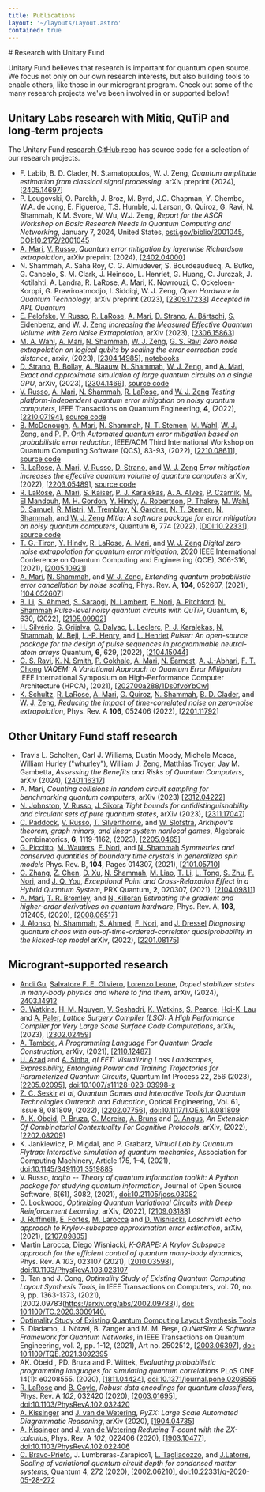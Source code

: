 ```yaml
---
title: Publications
layout: '~/layouts/Layout.astro'
contained: true
---
```



<PageIntro>
# Research with Unitary Fund

Unitary Fund believes that research is important for quantum open source. We focus not only on our own research interests, but also building tools to enable others, like those in our microgrant program. Check out some of the many research projects we've been involved in or supported below!

</PageIntro>

## Unitary Labs research with Mitiq, QuTiP and long-term projects

The Unitary Fund [research GitHub repo](https://github.com/unitaryfund/research) has source code for a selection of our research projects.

- F. Labib, B. D. Clader, N. Stamatopoulos, W. J. Zeng, *Quantum amplitude estimation from classical signal processing.* arXiv preprint (2024), [[2405.14697](https://arxiv.org/abs/2405.14697)]
- P. Lougovski, O. Parekh, J. Broz, M. Byrd, J.C. Chapman, Y. Chembo, W.A. de Jong, E. Figueroa, T.S. Humble, J. Larson, G. Quiroz, G. Ravi, N. Shammah, K.M. Svore, W. Wu, W.J. Zeng, *Report for the ASCR Workshop on Basic Research Needs in Quantum Computing and Networking*, January 7, 2024, United States,  [osti.gov/biblio/2001045](https://www.osti.gov/biblio/2001045), [DOI:10.2172/2001045](https://doi.org/10.2172/2001045)
- [A. Mari](https://arxiv.org/search/quant-ph?searchtype=author&query=Mari%2C+A), [V. Russo](https://arxiv.org/search/quant-ph?searchtype=author&query=Russo%2C+V), *Quantum error mitigation by layerwise Richardson extrapolation*, arXiv preprint (2024), [[2402.04000](https://arxiv.org/abs/2402.04000)]
- N. Shammah, A. Saha Roy, C. G. Almudever, S. Bourdeauducq, A. Butko, G. Cancelo, S. M. Clark, J. Heinsoo, L. Henriet, G. Huang, C. Jurczak, J. Kotilahti, A. Landra, R. LaRose, A. Mari, K. Nowrouzi, C. Ockeloen-Korppi, G. Prawiroatmodjo, I. Siddiqi, W. J. Zeng, *Open Hardware in Quantum Technology*, arXiv preprint (2023), [[2309.17233](https://arxiv.org/abs/2309.17233)] *Accepted in APL Quantum*
- [E. Pelofske](https://arxiv.org/search/quant-ph?searchtype=author&query=Pelofske%2C+E), [V. Russo](https://arxiv.org/search/quant-ph?searchtype=author&query=Russo%2C+V), [R. LaRose](https://arxiv.org/search/quant-ph?searchtype=author&query=LaRose%2C+R), [A. Mari](https://arxiv.org/search/quant-ph?searchtype=author&query=Mari%2C+A), [D. Strano](https://arxiv.org/search/quant-ph?searchtype=author&query=Strano%2C+D), [A. Bärtschi](https://arxiv.org/search/quant-ph?searchtype=author&query=B%C3%A4rtschi%2C+A), [S. Eidenbenz](https://arxiv.org/search/quant-ph?searchtype=author&query=Eidenbenz%2C+S), and [W. J. Zeng](https://arxiv.org/search/quant-ph?searchtype=author&query=Zeng%2C+W+J) *Increasing the Measured Effective Quantum Volume with Zero Noise Extrapolation*, arXiv (2023), [[2306.15863](https://arxiv.org/abs/2306.15863)]
- [M. A. Wahl](https://arxiv.org/search/quant-ph?searchtype=author&query=Wahl%2C+M+A), [A. Mari](https://arxiv.org/search/quant-ph?searchtype=author&query=Mari%2C+A), [N. Shammah](https://arxiv.org/search/quant-ph?searchtype=author&query=Shammah%2C+N), [W. J. Zeng](https://arxiv.org/search/quant-ph?searchtype=author&query=Zeng%2C+W+J), [G. S. Ravi](https://arxiv.org/search/quant-ph?searchtype=author&query=Ravi%2C+G+S) *Zero noise extrapolation on logical qubits by scaling the error correction code distance*, arxiv, (2023), [[2304.14985](https://arxiv.org/abs/2304.14985)], [notebooks](https://github.com/unitaryfund/research/tree/main/ieee-quantum-week)
- [D. Strano](https://arxiv.org/search/quant-ph?searchtype=author&query=Strano%2C+D), [B. Bollay](https://arxiv.org/search/quant-ph?searchtype=author&query=Bollay%2C+B), [A. Blaauw](https://arxiv.org/search/quant-ph?searchtype=author&query=Blaauw%2C+A), [N. Shammah](https://arxiv.org/search/quant-ph?searchtype=author&query=Shammah%2C+N), [W. J. Zeng](https://arxiv.org/search/quant-ph?searchtype=author&query=Zeng%2C+W+J), and [A. Mari](https://arxiv.org/search/quant-ph?searchtype=author&query=Mari%2C+A),  *Exact and approximate simulation of large quantum circuits on a single GPU*, arXiv, (2023), [[2304.1469](https://arxiv.org/abs/2304.14969)], [source code](https://github.com/unitaryfund/qrack-report)
- [V. Russo](https://arxiv.org/search/quant-ph?searchtype=author&query=Russo%2C+V), [A. Mari](https://arxiv.org/search/quant-ph?searchtype=author&query=Mari%2C+A), [N. Shammah](https://arxiv.org/search/quant-ph?searchtype=author&query=Shammah%2C+N), [R. LaRose](https://arxiv.org/search/quant-ph?searchtype=author&query=LaRose%2C+R), and [W. J. Zeng](https://arxiv.org/search/quant-ph?searchtype=author&query=Zeng%2C+W+J) *Testing platform-independent quantum error mitigation on noisy quantum computers*, IEEE Transactions on Quantum Engineering, **4**, (2022), [[2210.07194](https://arxiv.org/abs/2210.07194)], [source code](https://github.com/unitaryfund/research/tree/main/qem-on-hardware)
- [B. McDonough](https://arxiv.org/search/quant-ph?searchtype=author&query=McDonough%2C+B), [A. Mari](https://arxiv.org/search/quant-ph?searchtype=author&query=Mari%2C+A), [N. Shammah](https://arxiv.org/search/quant-ph?searchtype=author&query=Shammah%2C+N), [N. T. Stemen](https://arxiv.org/search/quant-ph?searchtype=author&query=Stemen%2C+N+T), [M. Wahl](https://arxiv.org/search/quant-ph?searchtype=author&query=Wahl%2C+M), [W. J. Zeng](https://arxiv.org/search/quant-ph?searchtype=author&query=Zeng%2C+W+J), and [P. P. Orth](https://arxiv.org/search/quant-ph?searchtype=author&query=Orth%2C+P+P)  *Automated quantum error mitigation based on probabilistic error reduction*, IEEE/ACM Third International Workshop on Quantum Computing Software (QCS), 83-93, (2022), [[2210.08611](https://arxiv.org/abs/2210.08611)], [source code](https://github.com/benmcdonough20/AutomatedPERTools)
- [R. LaRose](https://arxiv.org/search/quant-ph?searchtype=author&query=LaRose%2C+R), [A. Mari](https://arxiv.org/search/quant-ph?searchtype=author&query=Mari%2C+A), [V. Russo](https://arxiv.org/search/quant-ph?searchtype=author&query=Russo%2C+V), [D. Strano](https://arxiv.org/search/quant-ph?searchtype=author&query=Strano%2C+D), and [W. J. Zeng](https://arxiv.org/search/quant-ph?searchtype=author&query=Zeng%2C+W+J) *Error mitigation increases the effective quantum volume of quantum computers* arXiv, (2022), [[2203.05489](https://arxiv.org/abs/2203.05489)], [source code](https://github.com/unitaryfund/mitiq-qv)
- [R. LaRose](https://arxiv.org/search/quant-ph?searchtype=author&query=LaRose%2C+R), [A. Mari](https://arxiv.org/search/quant-ph?searchtype=author&query=Mari%2C+A), [S. Kaiser](https://arxiv.org/search/quant-ph?searchtype=author&query=Kaiser%2C+S), [P. J. Karalekas](https://arxiv.org/search/quant-ph?searchtype=author&query=Karalekas%2C+P+J), [A. A. Alves](https://arxiv.org/search/quant-ph?searchtype=author&query=Alves%2C+A+A), [P. Czarnik](https://arxiv.org/search/quant-ph?searchtype=author&query=Czarnik%2C+P), [M. El Mandouh](https://arxiv.org/search/quant-ph?searchtype=author&query=Mandouh%2C+M+E), [M. H. Gordon](https://arxiv.org/search/quant-ph?searchtype=author&query=Gordon%2C+M+H), [Y. Hindy](https://arxiv.org/search/quant-ph?searchtype=author&query=Hindy%2C+Y), [A. Robertson](https://arxiv.org/search/quant-ph?searchtype=author&query=Robertson%2C+A), [P. Thakre](https://arxiv.org/search/quant-ph?searchtype=author&query=Thakre%2C+P), [M. Wahl](https://arxiv.org/search/quant-ph?searchtype=author&query=Wahl%2C+M), [D. Samuel](https://arxiv.org/search/quant-ph?searchtype=author&query=Samuel%2C+D), [R. Mistri](https://arxiv.org/search/quant-ph?searchtype=author&query=Mistri%2C+R), [M. Tremblay](https://arxiv.org/search/quant-ph?searchtype=author&query=Tremblay%2C+M), [N. Gardner](https://arxiv.org/search/quant-ph?searchtype=author&query=Gardner%2C+N), [N. T. Stemen](https://arxiv.org/search/quant-ph?searchtype=author&query=Stemen%2C+N+T), [N. Shammah](https://arxiv.org/search/quant-ph?searchtype=author&query=Shammah%2C+N), and [W. J. Zeng](https://arxiv.org/search/quant-ph?searchtype=author&query=Zeng%2C+W+J) *Mitiq: A software package for error mitigation on noisy quantum computers*, Quantum **6**, 774 (2022), [[DOI:10.22331](https://doi.org/10.22331/q-2022-08-11-774)], [source code](https://mitiq.readthedocs.io/en/latest/examples/mitiq-paper/mitiq-paper-codeblocks.html)
- [T. G.-Tiron](https://arxiv.org/search/quant-ph?searchtype=author&query=Giurgica-Tiron%2C+T), [Y. Hindy](https://arxiv.org/search/quant-ph?searchtype=author&query=Hindy%2C+Y), [R. LaRose](https://arxiv.org/search/quant-ph?searchtype=author&query=LaRose%2C+R), [A. Mari](https://arxiv.org/search/quant-ph?searchtype=author&query=Mari%2C+A), and [W. J. Zeng](https://arxiv.org/search/quant-ph?searchtype=author&query=Zeng%2C+W+J) *Digital zero noise extrapolation for quantum error mitigation*, 2020 IEEE International Conference on Quantum Computing and Engineering (QCE), 306-316, (2021), [[2005.10921](https://arxiv.org/abs/2005.10921)]
- [A. Mari](https://arxiv.org/search/quant-ph?searchtype=author&query=Mari%2C+A), [N. Shammah](https://arxiv.org/search/quant-ph?searchtype=author&query=Shammah%2C+N), and [W. J. Zeng](https://arxiv.org/search/quant-ph?searchtype=author&query=Zeng%2C+W+J), *Extending quantum probabilistic error cancellation by noise scaling*, Phys. Rev. A, **104**, 052607, (2021), [[104.052607](https://journals.aps.org/pra/abstract/10.1103/PhysRevA.104.052607)]
- [B. Li](https://arxiv.org/search/quant-ph?searchtype=author&query=Li%2C+B), [S. Ahmed](https://arxiv.org/search/quant-ph?searchtype=author&query=Ahmed%2C+S), [S. Saraogi](https://arxiv.org/search/quant-ph?searchtype=author&query=Saraogi%2C+S), [N. Lambert](https://arxiv.org/search/quant-ph?searchtype=author&query=Lambert%2C+N), [F. Nori](https://arxiv.org/search/quant-ph?searchtype=author&query=Nori%2C+F), [A. Pitchford](https://arxiv.org/search/quant-ph?searchtype=author&query=Pitchford%2C+A), [N. Shammah](https://arxiv.org/search/quant-ph?searchtype=author&query=Shammah%2C+N)  *Pulse-level noisy quantum circuits with QuTiP*, Quantum, **6**, 630, (2022), [[2105.09902](https://arxiv.org/abs/2105.09902)]
- [H. Silvério](https://arxiv.org/search/quant-ph?searchtype=author&query=Silv%C3%A9rio%2C+H), [S. Grijalva](https://arxiv.org/search/quant-ph?searchtype=author&query=Grijalva%2C+S), [C. Dalyac](https://arxiv.org/search/quant-ph?searchtype=author&query=Dalyac%2C+C), [L. Leclerc](https://arxiv.org/search/quant-ph?searchtype=author&query=Leclerc%2C+L), [P. J. Karalekas](https://arxiv.org/search/quant-ph?searchtype=author&query=Karalekas%2C+P+J), [N. Shammah](https://arxiv.org/search/quant-ph?searchtype=author&query=Shammah%2C+N), [M. Beji](https://arxiv.org/search/quant-ph?searchtype=author&query=Beji%2C+M), [L.-P. Henry](https://arxiv.org/search/quant-ph?searchtype=author&query=Henry%2C+L), and [L. Henriet](https://arxiv.org/search/quant-ph?searchtype=author&query=Henriet%2C+L) *Pulser: An open-source package for the design of pulse sequences in programmable neutral-atom arrays* Quantum, **6**, 629, (2022), [[2104.15044](https://arxiv.org/abs/2104.15044)]
- [G. S. Ravi](https://arxiv.org/search/quant-ph?searchtype=author&query=Ravi%2C+G+S), [K. N. Smith](https://arxiv.org/search/quant-ph?searchtype=author&query=Smith%2C+K+N), [P. Gokhale](https://arxiv.org/search/quant-ph?searchtype=author&query=Gokhale%2C+P), [A. Mari](https://arxiv.org/search/quant-ph?searchtype=author&query=Mari%2C+A), [N. Earnest](https://arxiv.org/search/quant-ph?searchtype=author&query=Earnest%2C+N), [A. J.-Abhari](https://arxiv.org/search/quant-ph?searchtype=author&query=Javadi-Abhari%2C+A), [F. T. Chong](https://arxiv.org/search/quant-ph?searchtype=author&query=Chong%2C+F+T) *VAQEM: A Variational Approach to Quantum Error Mitigation* IEEE International Symposium on High-Performance Computer Architecture (HPCA), (2021), [[202700a288/1Ds0fvoYbCw](https://www.computer.org/csdl/proceedings-article/hpca/2022/202700a288/1Ds0fvoYbCw)]
- [K. Schultz](https://arxiv.org/search/quant-ph?searchtype=author&query=Schultz%2C+K), [R. LaRose](https://arxiv.org/search/quant-ph?searchtype=author&query=LaRose%2C+R), [A. Mari](https://arxiv.org/search/quant-ph?searchtype=author&query=Mari%2C+A), [G. Quiroz](https://arxiv.org/search/quant-ph?searchtype=author&query=Quiroz%2C+G), [N. Shammah](https://arxiv.org/search/quant-ph?searchtype=author&query=Shammah%2C+N), [B. D. Clader](https://arxiv.org/search/quant-ph?searchtype=author&query=Clader%2C+B+D), and [W. J. Zeng](https://arxiv.org/search/quant-ph?searchtype=author&query=Zeng%2C+W+J), *Reducing the impact of time-correlated noise on zero-noise extrapolation*, Phys. Rev. A **106**, 052406 (2022), [[2201.11792](https://arxiv.org/abs/2201.11792)]

## Other Unitary Fund staff research

- Travis L. Scholten, Carl J. Williams, Dustin Moody, Michele Mosca, William Hurley ("whurley"), William J. Zeng, Matthias Troyer, Jay M. Gambetta, *Assessing the Benefits and Risks of Quantum Computers*, arXiv (2024), [[2401.16317](https://arxiv.org/abs/2401.16317)]
- A. Mari, *Counting collisions in random circuit sampling for benchmarking quantum computers*, arXiv (2023) [[2312.04222](https://arxiv.org/abs/2312.04222)]
- [N. Johnston](https://arxiv.org/search/quant-ph?searchtype=author&query=Johnston,+N), [V. Russo](https://arxiv.org/search/quant-ph?searchtype=author&query=Russo%2C+V), [J. Sikora](https://arxiv.org/search/quant-ph?searchtype=author&query=Sikora,+J) *Tight bounds for antidistinguishability and circulant sets of pure quantum states*, arXiv (2023), [[2311.17047](https://arxiv.org/abs/2311.17047)]
- [C. Paddock](https://arxiv.org/search/math?searchtype=author&query=Paddock%2C+C), [V. Russo](https://arxiv.org/search/math?searchtype=author&query=Russo%2C+V), [T. Silverthorne](https://arxiv.org/search/math?searchtype=author&query=Silverthorne%2C+T), and [W. Slofstra](https://arxiv.org/search/math?searchtype=author&query=Slofstra%2C+W), *Arkhipov's theorem, graph minors, and linear system nonlocal games*, Algebraic Combinatorics, **6**, 1119-1162, (2023), [[2205.0465](https://arxiv.org/abs/2205.04645)]
- [G. Piccitto](https://arxiv.org/search/quant-ph?searchtype=author&query=Piccitto%2C+G), [M. Wauters](https://arxiv.org/search/quant-ph?searchtype=author&query=Wauters%2C+M), [F. Nori](https://arxiv.org/search/quant-ph?searchtype=author&query=Nori%2C+F), and [N. Shammah](https://arxiv.org/search/quant-ph?searchtype=author&query=Shammah%2C+N) *Symmetries and conserved quantities of boundary time crystals in generalized spin models* Phys. Rev. B, **104**, Pages 014307, (2021), [[2101.05710](https://arxiv.org/abs/2101.05710)]
- [G. Zhang](https://arxiv.org/search/quant-ph?searchtype=author&query=Zhang%2C+G), [Z. Chen](https://arxiv.org/search/quant-ph?searchtype=author&query=Chen%2C+Z), [D. Xu](https://arxiv.org/search/quant-ph?searchtype=author&query=Xu%2C+D), [N. Shammah](https://arxiv.org/search/quant-ph?searchtype=author&query=Shammah%2C+N), [M. Liao](https://arxiv.org/search/quant-ph?searchtype=author&query=Liao%2C+M), [T. Li](https://arxiv.org/search/quant-ph?searchtype=author&query=Li%2C+T), [L. Tong](https://arxiv.org/search/quant-ph?searchtype=author&query=Tong%2C+L), [S. Zhu](https://arxiv.org/search/quant-ph?searchtype=author&query=Zhu%2C+S), [F. Nori](https://arxiv.org/search/quant-ph?searchtype=author&query=Nori%2C+F), and [J. Q. You](https://arxiv.org/search/quant-ph?searchtype=author&query=You%2C+J+Q), *Exceptional Point and Cross-Relaxation Effect in a Hybrid Quantum System*, PRX Quantum, **2**, 020307, (2021), [[2104.09811](https://arxiv.org/abs/2104.09811)]
- [A. Mari](https://arxiv.org/search/quant-ph?searchtype=author&query=Mari%2C+A), [T. R. Bromley](https://arxiv.org/search/quant-ph?searchtype=author&query=Bromley%2C+T+R), and [N, Killoran](https://arxiv.org/search/quant-ph?searchtype=author&query=Killoran%2C+N) *Estimating the gradient and higher-order derivatives on quantum hardware*, Phys. Rev. A, **103**, 012405, (2020), [[2008.06517](https://arxiv.org/abs/2008.06517)]
- [J. Alonso](https://arxiv.org/abs/2201.08175#:~:text=Jos%C3%A9%20Ra%C3%BAl%20Gonz%C3%A1lez%20Alonso), [N. Shammah](https://arxiv.org/search/quant-ph?searchtype=author&query=Shammah%2C+N), [S. Ahmed](https://arxiv.org/search/quant-ph?searchtype=author&query=Ahmed%2C+S), [F. Nori](https://arxiv.org/search/quant-ph?searchtype=author&query=Nori%2C+F), and [J. Dressel](https://arxiv.org/search/quant-ph?searchtype=author&query=Dressel%2C+J) *Diagnosing quantum chaos with out-of-time-ordered-correlator quasiprobability in the kicked-top model* arXiv, (2022), [[2201.08175](https://arxiv.org/abs/2201.08175)]

## Microgrant-supported research

- [Andi Gu](https://arxiv.org/search/quant-ph?searchtype=author&query=Gu,+A), [Salvatore F. E. Oliviero](https://arxiv.org/search/quant-ph?searchtype=author&query=Oliviero,+S+F+E), [Lorenzo Leone](https://arxiv.org/search/quant-ph?searchtype=author&query=Leone,+L), *Doped stabilizer states in many-body physics and where to find them*, arXiv, (2024), [2403.14912](https://arxiv.org/abs/2403.14912v1)
- [G. Watkins](https://arxiv.org/search/quant-ph?searchtype=author&query=Watkins%2C+G), [H. M. Nguyen](https://arxiv.org/search/quant-ph?searchtype=author&query=Nguyen%2C+H+M), [V. Seshadri](https://arxiv.org/search/quant-ph?searchtype=author&query=Seshadri%2C+V), [K. Watkins](https://arxiv.org/search/quant-ph?searchtype=author&query=Watkins%2C+K), [S. Pearce](https://arxiv.org/search/quant-ph?searchtype=author&query=Pearce%2C+S), [Hoi-K. Lau](https://arxiv.org/search/quant-ph?searchtype=author&query=Lau%2C+H) and [A. Paler](https://arxiv.org/search/quant-ph?searchtype=author&query=Paler%2C+A), *Lattice Surgery Compiler (LSC): A High Performance Compiler for Very Large Scale Surface Code Computations*, arXiv, (2023), [[2302.02459](https://arxiv.org/abs/2302.02459)]
- [A. Tambde](https://arxiv.org/search/quant-ph?searchtype=author&query=Tambde%2C+A), *A Programming Language For Quantum Oracle Construction*, arXiv, (2021), [[2110.12487](https://arxiv.org/abs/2110.12487)]
- [U. Azad](https://arxiv.org/search/quant-ph?searchtype=author&query=Azad%2C+U) and [A. Sinha](https://arxiv.org/search/quant-ph?searchtype=author&query=Sinha%2C+A), *qLEET: Visualizing Loss Landscapes, Expressibility, Entangling Power and Training Trajectories for Parameterized Quantum Circuits*, Quantum Inf Process 22, 256 (2023), [[2205.02095](https://arxiv.org/abs/2205.02095)], [doi:10.1007/s11128-023-03998-z](https://doi.org/10.1007/s11128-023-03998-z)
- [Z. C. Seskir](https://arxiv.org/search/physics?searchtype=author&query=Seskir%2C+Z+C) *et al*, *Quantum Games and Interactive Tools for Quantum Technologies Outreach and Education*, Optical Engineering, Vol. 61, Issue 8, 081809, (2022), [[2202.07756](https://arxiv.org/abs/2202.07756)],  [doi:10.1117/1.OE.61.8.081809](https://doi.org/10.1117/1.OE.61.8.081809)
- [A. K. Obeid](https://arxiv.org/search/q-bio?searchtype=author&query=Obeid%2C+A+K), [P. Bruza](https://arxiv.org/search/q-bio?searchtype=author&query=Bruza%2C+P), [C. Moreira](https://arxiv.org/search/q-bio?searchtype=author&query=Moreira%2C+C), [A. Bruns](https://arxiv.org/search/q-bio?searchtype=author&query=Bruns%2C+A) and [D. Angus](https://arxiv.org/search/q-bio?searchtype=author&query=Angus%2C+D), *An Extension Of Combinatorial Contextuality For Cognitive Protocols*, arXiv, (2022), [[2202.08209](https://arxiv.org/abs/2202.08209)]
- K. Jankiewicz, P. Migdal, and P. Grabarz, *Virtual Lab by Quantum Flytrap: Interactive simulation of quantum mechanics*,  Association for Computing Machinery, Article 175, 1–4, (2021), [doi:10.1145/3491101.3519885](https://doi.org/10.1145/3491101.3519885) 
- V. Russo, *toqito -- Theory of quantum information toolkit: A Python package for studying quantum information*, Journal of Open Source Software, 6(61), 3082, (2021), [doi:10.21105/joss.03082](https://doi.org/10.21105/joss.03082) 
- [O. Lockwood](https://arxiv.org/search/cs?searchtype=author&query=Lockwood%2C+O), *Optimizing Quantum Variational Circuits with Deep Reinforcement Learning*, arXiv, (2022), [[2109.03188](https://arxiv.org/abs/2109.03188)]
- [J. Ruffinelli](https://arxiv.org/search/quant-ph?searchtype=author&query=Ruffinelli%2C+J), [E. Fortes](https://arxiv.org/search/quant-ph?searchtype=author&query=Fortes%2C+E), [M. Larocca](https://arxiv.org/search/quant-ph?searchtype=author&query=Larocca%2C+M) and [D. Wisniacki](https://arxiv.org/search/quant-ph?searchtype=author&query=Wisniacki%2C+D+A), *Loschmidt echo approach to Krylov-subspace approximation error estimation*, arXiv, (2021), [[2107.09805](https://arxiv.org/abs/2107.09805)]
- Martin Larocca, Diego Wisniacki, *K-GRAPE: A Krylov Subspace approach for the efficient control of quantum many-body dynamics*, Phys. Rev. A *103*, 023107 (2021), [[2010.03598](https://arxiv.org/abs/2010.03598)], [doi:10.1103/PhysRevA.103.023107](https://doi.org/10.1103/PhysRevA.103.023107)
- B. Tan and J. Cong, *Optimality Study of Existing Quantum Computing Layout Synthesis Tools*, in IEEE Transactions on Computers, vol. 70, no. 9, pp. 1363-1373, (2021), [2002.09783(https://arxiv.org/abs/2002.09783)], [doi: 10.1109/TC.2020.3009140.](https://doi.org/10.1109/TC.2020.3009140) 
- [Optimality Study of Existing Quantum Computing Layout Synthesis Tools](https://arxiv.org/abs/2002.09783)
- S. Diadamo, J. Nötzel, B. Zanger and M. M. Beşe, *QuNetSim: A Software Framework for Quantum Networks*, in IEEE Transactions on Quantum Engineering, vol. 2, pp. 1-12, (2021), Art no. 2502512, [[2003.06397](https://arxiv.org/abs/2003.06397)], [doi: 10.1109/TQE.2021.3092395](https://doi.org/10.1109/TQE.2021.3092395)
- AK. Obeid , PD. Bruza and P. Wittek, *Evaluating probabilistic programming languages for simulating quantum correlations* PLoS ONE 14(1): e0208555. (2020), [[1811.04424](https://arxiv.org/abs/1811.04424)], [doi:10.1371/journal.pone.0208555](https://doi.org/10.1371/journal.pone.0208555) 
- [R. LaRose](https://arxiv.org/search/quant-ph?searchtype=author&query=LaRose%2C+R) and [B. Coyle](https://arxiv.org/search/quant-ph?searchtype=author&query=Coyle%2C+B), *Robust data encodings for quantum classifiers*, Phys. Rev. A *102*, 032420 (2020), [[2003.01695](https://arxiv.org/abs/2003.01695)], [doi:10.1103/PhysRevA.102.032420](https://doi.org/10.1103/PhysRevA.102.032420)
- [A. Kissinger](https://arxiv.org/search/quant-ph?searchtype=author&query=Kissinger%2C+A) and [J. van de Wetering](https://arxiv.org/search/quant-ph?searchtype=author&query=van+de+Wetering%2C+J), *PyZX: Large Scale Automated Diagrammatic Reasoning*, arXiv (2020), [[1904.04735](https://arxiv.org/abs/1904.04735)]
- [A. Kissinger](https://arxiv.org/search/quant-ph?searchtype=author&query=Kissinger%2C+A) and [J. van de Wetering](https://arxiv.org/search/quant-ph?searchtype=author&query=van+de+Wetering%2C+J) *Reducing T-count with the ZX-calculus*, Phys. Rev. A *102*, 022406 (2020), [[1903.10477](https://arxiv.org/abs/1903.10477)], [doi:10.1103/PhysRevA.102.022406](https://link.aps.org/doi/10.1103/PhysRevA.102.022406) 
- [C. Bravo-Prieto](https://orcid.org/0000-0003-1041-2044), J. Lumbreras-Zarapico1, [L. Tagliacozzo](https://orcid.org/0000-0002-5858-1587), and [J.Latorre](https://orcid.org/0000-0003-1702-7018), *Scaling of variational quantum circuit depth for condensed matter systems*, Quantum 4, 272 (2020), [[2002.06210](https://arxiv.org/abs/2002.06210)], [doi:10.22331/q-2020-05-28-272](https://doi.org/10.22331/q-2020-05-28-272)

